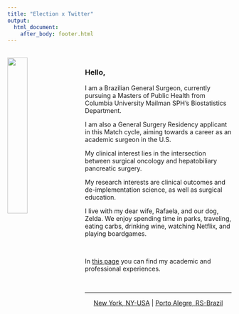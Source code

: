 ```yaml
---
title: "Election x Twitter"
output: 
  html_document:
    after_body: footer.html
---
```

<br>
<img src="images/WEB_me.jpg" style="width:30%;padding-right: 20px" align="left">

### Hello,

I am a Brazilian General Surgeon, currently pursuing a Masters of Public Health from Columbia University Mailman SPH's Biostatistics Department. 

I am also a General Surgery Residency applicant in this Match cycle, aiming towards a career as an academic surgeon in the U.S.

My clinical interest lies in the intersection between surgical oncology and hepatobiliary pancreatic surgery.

My research interests are clinical outcomes and de-implementation science, as well as surgical education.

I live with my dear wife, Rafaela, and our dog, Zelda. We enjoy spending time in parks, traveling, eating carbs, drinking wine, watching Netflix, and playing boardgames.

&nbsp;


In [this page](resume.html) you can find my academic and professional experiences. 

&nbsp;
<hr />
<p style="text-align: center;"><a href="https://www.google.com/maps/place/722+W+168th+St,+New+York,+NY+10032,+EUA/data=!4m2!3m1!1s0x89c2f69bc090f8cb:0x4c1891b68d80a519?sa=X&ved=2ahUKEwjb5oLjxebsAhWoD7kGHfr4DkQQ8gEwAHoECAQQAQ">New York, NY-USA</a> | <a href="https://www.google.com/maps/place/HCPA+-+Hospital+de+Cl%C3%ADnicas+de+Porto+Alegre/@-30.0386844,-51.208619,17z/data=!3m1!4b1!4m5!3m4!1s0x9519784ebb3943df:0xe484226d1bf56a44!8m2!3d-30.0386891!4d-51.206425">Porto Alegre, RS-Brazil</a></p>